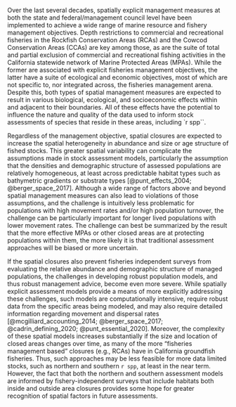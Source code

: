 Over the last several decades, spatially explicit management measures at both the state and federal/management council level have been implemented to achieve a wide range of marine resource and fishery management objectives. Depth restrictions to commercial and recreational fisheries in the Rockfish Conservation Areas (RCAs) and the Cowcod Conservation Areas (CCAs) are key among those, as are the suite of total and partial exclusion of commercial and recreational fishing activities in the California statewide network of Marine Protected Areas (MPAs). While the former are associated with explicit fisheries management objectives, the latter have a suite of ecological and economic objectives, most of which are not specific to, nor integrated across, the fisheries management arena. Despite this, both types of spatial management measures are expected to result in various biological, ecological, and socioeconomic effects within and adjacent to their boundaries. All of these effects have the potential to influence the nature and quality of the data used to inform stock assessments of species that reside in these areas, including `r spp``.

Regardless of the management objective, spatial closures are expected to increase the spatial heterogeneity in abundance and size or age structure of fished stocks. This greater spatial variability can complicate the assumptions made in stock assessment models, particularly the assumption that the densities and demographic structure of assessed populations are relatively homogeneous, at least across predictable habitat types such as bathymetric gradients or substrate types [@punt_effects_2004; @berger_space_2017]. Although a wide range of factors above and beyond spatial management measures can also lead to violations of those assumptions, and the challenge is intuitively less problematic for populations with high movement rates and/or high population turnover, the challenge can be particularly important for longer lived populations with lower movement rates. The challenge can best be summarized by the result that the more effective MPAs or other closed areas are at protecting populations within them, the more likely it is that traditional assessment approaches will be biased or more uncertain.

If the spatial closures also prevent fisheries independent surveys from evaluating the relative abundance and demographic structure of managed populations, the challenges in developing robust population models, and thus robust management advice, become even more severe. While spatially explicit assessment models provide a means of more explicitly addressing these challenges, such models are computationally intensive, require robust data from the specific areas being modeled, and may also require detailed information regarding movement and dispersal rates [@mcgilliard_accounting_2014; @berger_space_2017; @cadrin_defining_2020; @punt_essential_2020]. Moreover, the complexity of these spatial models increases substantially if the size and location of closed areas changes over time, as many of the more “fisheries management based” closures (e.g., RCAs) have in California groundfish fisheries. Thus, such approaches may be less feasible for more data limited stocks, such as northern and southern `r spp`, at least in the near term. However, the fact that both the northern and southern assessment models are informed by fishery-independent surveys that include habitats both inside and outside area closures provides some hope for greater recognition of spatial factors in future assessments.
